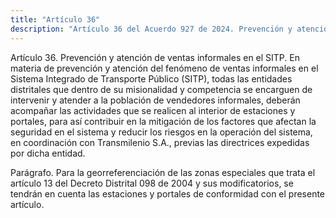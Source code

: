 ```yaml
---
title: "Artículo 36"
description: "Artículo 36 del Acuerdo 927 de 2024. Prevención y atención de ventas informales en el SITP."
---
```


Artículo 36. Prevención y atención de ventas informales en el SITP. En materia de prevención y atención del fenómeno de ventas informales en el Sistema Integrado de Transporte Público (SITP), todas las entidades distritales que  dentro de su misionalidad y competencia se encarguen de intervenir y atender a la población de vendedores informales, deberán acompañar las actividades que se realicen al interior de estaciones y portales, para así contribuir en la mitigación de los factores que afectan la seguridad en el sistema y reducir los riesgos en la operación del sistema, en coordinación con Transmilenio S.A., previas las directrices expedidas por dicha entidad.
 
Parágrafo. Para la georreferenciación de las zonas especiales que trata el artículo 13 del Decreto Distrital 098 de 2004 y sus modificatorios, se tendrán en cuenta las estaciones y portales de conformidad con el presente artículo.